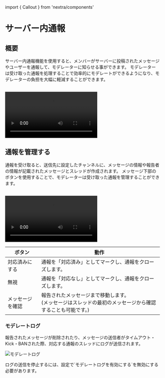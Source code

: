 ﻿import { Callout } from 'nextra/components'

# サーバー内通報

## 概要
サーバー内通報機能を使用すると、メンバーがサーバーに投稿されたメッセージやユーザーを通報して、モデレーターに知らせる事ができます。
モデレーターは受け取った通報を処理することで効率的にモデレートができるようになり、モデレーターの負担を大幅に軽減することができます。

<br/>

<video controls>
  <source src="/docs/features/report/report_overview.mp4" type="video/mp4" />
</video>

## 通報を管理する
通報を受け取ると、送信先に設定したチャンネルに、メッセージの情報や報告者の情報が記載されたメッセージとスレッドが作成されます。
メッセージ下部のボタンを使用することで、モデレーターは受け取った通報を管理することができます。

<br/>

<video controls>
  <source src="/docs/features/report/manage_report.mp4" type="video/mp4" />
</video>

| ボタン | 動作 |
|---|---|
| 対応済みにする | 通報を「対応済み」としてマークし、通報をクローズします。 |
| 無視 | 通報を「対応なし」としてマークし、通報をクローズします。 |
| メッセージを確認 | 報告されたメッセージまで移動します。<br/>(メッセージはスレッドの最初のメッセージから確認することも可能です。) |

### モデレートログ
報告されたメッセージが削除されたり、メッセージの送信者がタイムアウト・Kick・BANされた際、対応する通報のスレッドにログが送信されます。

![モデレートログ](/docs/features/report/moderate_log.png)

<Callout>
  ログの送信を停止するには、設定で`モデレートログを有効にする`を無効にする必要があります。
</Callout>
